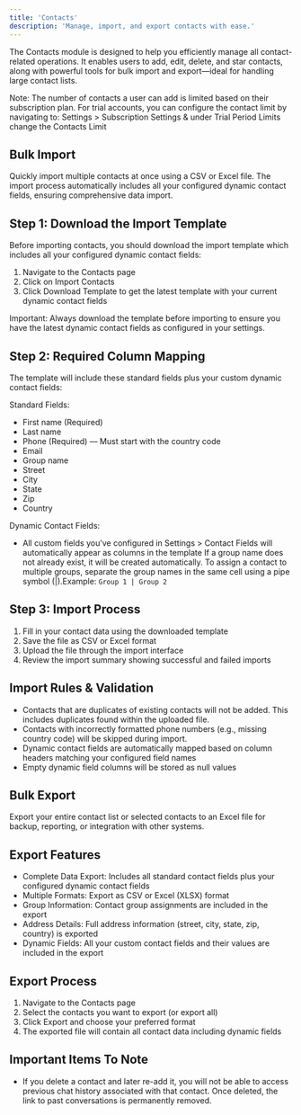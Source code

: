 ```yaml
---
title: 'Contacts'
description: 'Manage, import, and export contacts with ease.'
---
```


The Contacts module is designed to help you efficiently manage all contact-related operations. It enables users to add, edit, delete, and star contacts, along with powerful tools for bulk import and export—ideal for handling large contact lists.

<Warning>
Note: The number of contacts a user can add is limited based on their subscription plan.
For trial accounts, you can configure the contact limit by navigating to:
Settings > Subscription Settings & under Trial Period Limits change the Contacts Limit
</Warning>

## Bulk Import

Quickly import multiple contacts at once using a CSV or Excel file. The import process automatically includes all your configured dynamic contact fields, ensuring comprehensive data import.
​
## Step 1: Download the Import Template

Before importing contacts, you should download the import template which includes all your configured dynamic contact fields:
1. Navigate to the Contacts page
2. Click on Import Contacts
3. Click Download Template to get the latest template with your current dynamic contact fields

<Info>Important: Always download the template before importing to ensure you have the latest dynamic contact fields as configured in your settings.</Info>

## Step 2: Required Column Mapping

The template will include these standard fields plus your custom dynamic contact fields:

Standard Fields:

- First name (Required)
- Last name
- Phone (Required) — Must start with the country code
- Email
- Group name
- Street
- City
- State
- Zip
- Country

Dynamic Contact Fields:

- All custom fields you’ve configured in Settings > Contact Fields will automatically appear as columns in the template
<Info>If a group name does not already exist, it will be created automatically. To assign a contact to multiple groups, separate the group names in the same cell using a pipe symbol (|).Example: `Group 1 | Group 2`​</Info>

## Step 3: Import Process

1. Fill in your contact data using the downloaded template
2. Save the file as CSV or Excel format
3. Upload the file through the import interface
4. Review the import summary showing successful and failed imports
​
## Import Rules & Validation
- Contacts that are duplicates of existing contacts will not be added. This includes duplicates found within the uploaded file.
- Contacts with incorrectly formatted phone numbers (e.g., missing country code) will be skipped during import.
- Dynamic contact fields are automatically mapped based on column headers matching your configured field names
- Empty dynamic field columns will be stored as null values
​
## Bulk Export
Export your entire contact list or selected contacts to an Excel file for backup, reporting, or integration with other systems.
​
## Export Features
- Complete Data Export: Includes all standard contact fields plus your configured dynamic contact fields
- Multiple Formats: Export as CSV or Excel (XLSX) format
- Group Information: Contact group assignments are included in the export
- Address Details: Full address information (street, city, state, zip, country) is exported
- Dynamic Fields: All your custom contact fields and their values are included in the export
​
## Export Process
1. Navigate to the Contacts page
2. Select the contacts you want to export (or export all)
3. Click Export and choose your preferred format
4. The exported file will contain all contact data including dynamic fields
​
## Important Items To Note
- If you delete a contact and later re-add it, you will not be able to access previous chat history associated with that contact. Once deleted, the link to past conversations is permanently removed.